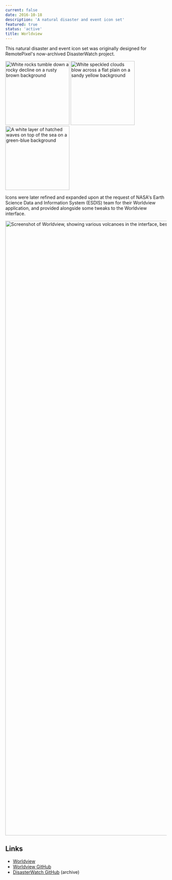 ```yaml
---
current: false
date: 2016-10-18
description: 'A natural disaster and event icon set'
featured: true
status: 'active'
title: Worldview
---
```


This natural disaster and event icon set was originally designed for RemotePixel's now-archived DisasterWatch project.

<div class="gallery">
  <Image class="small greyscale" alt="White rocks tumble down a rocky decline on a rusty brown background" src={landslideIcon} width="200" height="200" />
  <Image class="small greyscale" alt="White speckled clouds blow across a flat plain on a sandy yellow background" src={sandstormIcon} width="200" height="200" />
  <Image class="small greyscale" alt="A white layer of hatched waves on top of the sea on a green-blue background" src={waterColorIcon} width="200" height="200" />
</div>

Icons were later refined and expanded upon at the request of NASA's Earth Science Data and Information System (ESDIS) team for their Worldview application, and provided alongside some tweaks to the Worldview interface.

<div class="gallery">
  <Image class="large greyscale" alt="Screenshot of Worldview, showing various volcanoes in the interface, beside some pixellated colours and a green landmass on a map of satellite imagery" src={screenshot1} width="1920" />
</div>

## Links
- [Worldview](https://worldview.earthdata.nasa.gov)
- [Worldview GitHub](https://github.com/nasa-gibs/worldview)
- [DisasterWatch GitHub](https://github.com/RemotePixel/disasterwatch) (archive)
